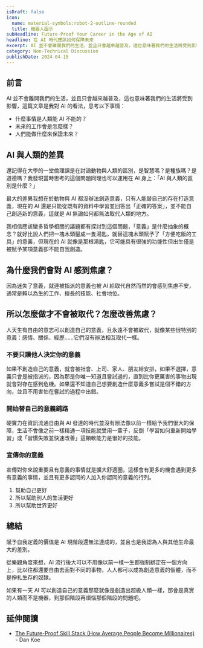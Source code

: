 ```yaml
---
isDraft: false
icon:
  name: material-symbols:robot-2-outline-rounded
  title: 機器人圖示
subHeadline: Future-Proof Your Career in the Age of AI
headline: 在 AI 時代應該如何保障未來
excerpt: AI 並不會離開我們的生活，並且只會越來越普及，這也意味著我們的生活將受到影響。什麼事情是人類能 AI 不能的？未來的工作會是怎麼樣？人們能做什麼來保證未來？什麼事情是人類能 AI 不能的？未來的工作會是怎麼樣？人們能做什麼來保證未來？思考以上問題。
category: Non-Technical Discussion
publishDate: 2024-04-15
---
```


## 前言

AI 並不會離開我們的生活，並且只會越來越普及，這也意味著我們的生活將受到影響，這篇文章是我對 AI 的看法，思考以下事情：

- 什麼事情是人類能 AI 不能的？
- 未來的工作會是怎麼樣？
- 人們能做什麼來保證未來？

## AI 與人類的差異

還記得在大學的一堂倫理課是在討論動物與人類的區別，是智慧嗎？是種族嗎？是道德嗎？我發現當時思考的這個問題同理也可以運用在 AI 身上：「AI 與人類的區別是什麼？」

最大的差異我想在於動物與 AI 都沒辦法創造意義，只有人能替自己的存在打造意義，現在的 AI 還是只能從既有的資料中學習並回答出「正確的答案」，並不能自己創造新的意義，這就是 AI 無論如何都無法取代人類的地方。

我相信應該蠻多哲學相關的議題都有探討到這個問題，「意義」是什麼抽象的概念？就好比說人們把一塊木頭鑿成一隻湯匙，就替這塊木頭賦予了「方便吃飯的工具」的意義，但現在的 AI 就像是那根湯匙，它可能具有很強的功能性但出生僅是被賦予某項意義卻不能自我創造。

## 為什麼我們會對 AI 感到焦慮？

因為迷失了意義，就連被指派的意義也被 AI 給取代自然而然的會感到焦慮不安，通常是賴以為生的工作、擅長的技能、社會地位。

## 所以怎麼做才不會被取代？怎麼改善焦慮？

人天生有自由的意志可以創造自己的意義，且永遠不會被取代，就像某些很特別的意義：感情、關係、經歷……它們沒有辦法相互取代一樣。

### 不要只讓他人決定你的意義

如果不創造自己的意義，就會被社會、上司、家人、朋友給安排，如果不選擇，意義只會是被指派的，因為那是你唯一知道且嘗試過的，直到比你更厲害的事物出現就會對存在感到危機。如果還不知道自己想要創造什麼意義多嘗試是個不錯的方向，並且不用害怕在嘗試的過程中出錯。

### 開始替自己的意義鋪路

硬實力在資訊流通自由與 AI 發達的時代並沒有辦法像以前一樣給予我們很大的保障，生活不會像之前一樣精通一項技能就受用一輩子，反倒「學習如何重新開始學習」或「習慣失敗並快速改善」這類軟能力是很好的技能。

### 宣傳你的意義

宣傳對你來說重要且有意義的事情就是擴大舒適圈，這樣會有更多的機會遇到更多有意義的事情，並且有更多認同的人加入你認同的意義的行列。

1. 幫助自己更好
2. 所以幫助別人的生活更好
3. 所以幫助世界更好

## 總結

賦予自我定義的價值是 AI 現階段還無法達成的，並且也是我認為人與其他生命最大的差別。

從樂觀角度來想，AI 流行後大可以不用像以前一樣一生都強制綁定在一個方向上，比以往都還要自由去面對不同的事物，人人都可以成為創造意義的個體，而不是掙扎生存的奴隸。

如果有一天 AI 可以創造自己的意義那麼就像是創造出超級人類一樣，那會是真實的人類而不是機器，到那個階段再煩惱那個階段的問題吧。

## 延伸閱讀

- [The Future-Proof Skill Stack (How Average People Become Millionaires)](https://www.youtube.com/watch?v=DPcw7ZA4LJA) - Dan Koe
